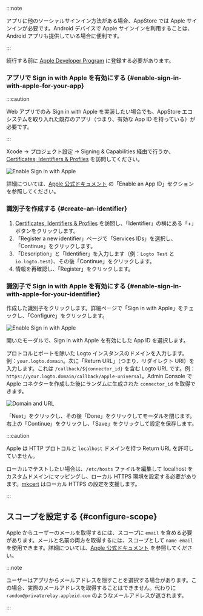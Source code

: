 
:::note

アプリに他のソーシャルサインイン方法がある場合、AppStore では Apple サインインが必要です。Android デバイスで Apple サインインを利用することは、Android アプリも提供している場合に便利です。

:::

続行する前に [Apple Developer Program](https://developer.apple.com/programs/) に登録する必要があります。

### アプリで Sign in with Apple を有効にする \{#enable-sign-in-with-apple-for-your-app}

:::caution

Web アプリでのみ Sign in with Apple を実装したい場合でも、AppStore エコシステムを取り入れた既存のアプリ（つまり、有効な App ID を持っている）が必要です。

:::

Xcode -> プロジェクト設定 -> Signing & Capabilities 経由で行うか、[Certificates, Identifiers & Profiles](https://developer.apple.com/account/resources/identifiers/list/bundleId) を訪問してください。

<img src={enableSignInWithAppleInXcodeImage} alt="Enable Sign in with Apple" />

詳細については、[Apple 公式ドキュメント](https://developer.apple.com/documentation/sign_in_with_apple/configuring_your_environment_for_sign_in_with_apple) の「Enable an App ID」セクションを参照してください。

### 識別子を作成する \{#create-an-identifier}

1. [Certificates, Identifiers & Profiles](https://developer.apple.com/account/resources/identifiers/list/serviceId) を訪問し、「Identifier」の横にある「+」ボタンをクリックします。
2. 「Register a new identifier」ページで「Services IDs」を選択し、「Continue」をクリックします。
3. 「Description」と「Identifier」を入力します（例：`Logto Test` と `io.logto.test`）、その後「Continue」をクリックします。
4. 情報を再確認し、「Register」をクリックします。

### 識別子で Sign in with Apple を有効にする \{#enable-sign-in-with-apple-for-your-identifier}

作成した識別子をクリックします。詳細ページで「Sign in with Apple」をチェックし、「Configure」をクリックします。

<img src={enableSignInWithAppleImage} alt="Enable Sign in with Apple" />

開いたモーダルで、Sign in with Apple を有効にした App ID を選択します。

プロトコルとポートを除いた Logto インスタンスのドメインを入力します。例：`your.logto.domain`。次に「Return URL」（つまり、リダイレクト URI）を入力します。これは `/callback/${connector_id}` を含む Logto URL です。例：`https://your.logto.domain/callback/apple-universal`。Admin Console で Apple コネクターを作成した後にランダムに生成された `connector_id` を取得できます。

<img src={domainAndUrlImage} alt="Domain and URL" />

「Next」をクリックし、その後「Done」をクリックしてモーダルを閉じます。右上の「Continue」をクリックし、「Save」をクリックして設定を保存します。

:::caution

Apple は HTTP プロトコルと `localhost` ドメインを持つ Return URL を許可していません。

ローカルでテストしたい場合は、`/etc/hosts` ファイルを編集して localhost をカスタムドメインにマッピングし、ローカル HTTPS 環境を設定する必要があります。[mkcert](https://github.com/FiloSottile/mkcert) はローカル HTTPS の設定を支援します。

:::

## スコープを設定する \{#configure-scope}

Apple からユーザーのメールを取得するには、スコープに `email` を含める必要があります。メールと名前の両方を取得するには、スコープとして `name email` を使用できます。詳細については、[Apple 公式ドキュメント](https://developer.apple.com/documentation/sign_in_with_apple/sign_in_with_apple_js/incorporating_sign_in_with_apple_into_other_platforms#3332113) を参照してください。

:::note

ユーザーはアプリからメールアドレスを隠すことを選択する場合があります。この場合、実際のメールアドレスを取得することはできません。代わりに `random@privaterelay.appleid.com` のようなメールアドレスが返されます。

:::
